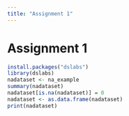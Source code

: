 ```yaml
---
title: "Assignment 1"
---
```


# Assignment 1

```r
install.packages("dslabs")
library(dslabs)
nadataset <- na_example
summary(nadataset)
nadataset[is.na(nadataset)] = 0
nadataset <- as.data.frame(nadataset)
print(nadataset)


```
